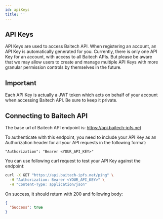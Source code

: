 ```yaml
---
id: apiKeys
title: ''
---
```


## API Keys

API Keys are used to access Baitech API. When registering an account, an API Key is automatically generated for you. Currently, there is only one API Key for an account, with access to all Baitech APIs. But please be aware that we may allow users to create and manage multiple API Keys with more granular permission controls by themselves in the future.

## Important

Each API Key is actually a JWT token which acts on behalf of your account when accessing Baitech API. Be sure to keep it private.

## Connecting to Baitech API

The base url of Baitech API endpoint is: https://api.baitech-ipfs.net

To authenticate with this endpoint, you need to include your API Key as an Authorization header for all your API requests in the following format:
```
"Authorization": "Bearer <YOUR_API_KEY>"
```

You can use following curl request to test your API Key against the endpoint:

```bash
curl -X GET "https://api.baitech-ipfs.net/ping" \
  -H "Authorization: Bearer <YOUR_API_KEY>" \
  -H "Content-Type: application/json"
```

On success, it should return with 200 and following body:
```json
{
  "Success": true
}
```
